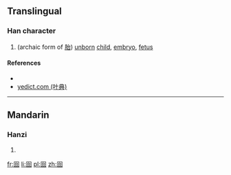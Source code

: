 ==Translingual==

===Han character===
{{Han char|rn=31|rad=囗|as=05|sn=8|four=|canj=田戈口 (WIR)|ids=⿴[[囗]][[台]]}}

# (archaic form of [[胎]]) [[unborn]] [[child]], [[embryo]], [[fetus]]

====References====
* {{Han ref|kx=0218.041|dkj=04751|dj=0446.060|hdz=10717.160|uh=56FC|ud=22268}}
*[http://yedict.com/htm/56/56FC.htm yedict.com (叶典)]

----

==Mandarin==

===Hanzi===
{{cmn-hanzi|pin=[[tāi]] ([[tai1]])|wg=t'ai<sup>1</sup>}}

# {{defn|lang=cmn|sort=囗05}}

[[fr:囼]]
[[li:囼]]
[[pl:囼]]
[[zh:囼]]